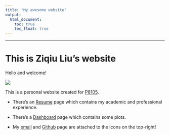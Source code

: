---
title: "My awesome website"
output: 
  html_document:
    toc: true
    toc_float: true
---

-------------------

# This is Ziqiu Liu's website

Hello and welcome!

![](https://media.tenor.com/NhT7sjXfknYAAAAC/hello-welcome.gif)

This is a personal website created for [P8105](https://p8105.com).

* There's an [Resume](resume.html) page which contains my academic and professional experience.

* There's a [Dashboard](dashboard.html) page which contains some plots.

* My [email](zl3386@cumc.columbia.edu) and [Github](http://github.com/jessicaliu66/) page are attached to the icons on the top-right!


